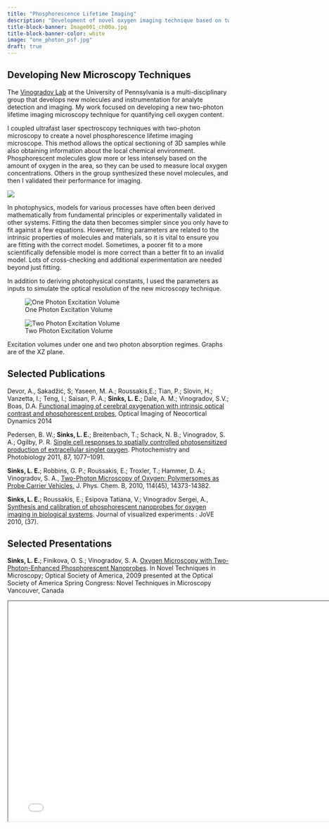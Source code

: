 ```yaml
---
title: "Phosphorescence Lifetime Imaging"
description: "Development of novel oxygen imaging technique based on two-photon excitation microscopy. Modeling kinetic events and simulation of excitation volume with Matlab." 
title-block-banner: Image001_ch00a.jpg
title-block-banner-color: white
image: "one_photon_psf.jpg"
draft: true
---
```


## Developing New Microscopy Techniques

The [Vinogradov Lab](https://vinogradovlab.org/) at the University of Pennsylvania is a multi-disciplinary group that develops new molecules and instrumentation for analyte detection and imaging. My work focused on developing a new two-photon lifetime imaging microscopy technique for quantifying cell oxygen content.

I coupled ultrafast laser spectroscopy techniques with two-photon microscopy to create a novel phosphorescence lifetime imaging microscope. This method allows the optical sectioning of 3D samples while also obtaining information about the local chemical environment. Phosphorescent molecules glow more or less intensely based on the amount of oxygen in the area, so they can be used to measure local oxygen concentrations. Others in the group synthesized these novel molecules, and then I validated their performance for imaging.

::: column-margin
![](polymersome_DIC.png)
:::

In photophysics, models for various processes have often been derived mathematically from fundamental principles or experimentally validated in other systems. Fitting the data then becomes simpler since you only have to fit against a few equations. However, fitting parameters are related to the intrinsic properties of molecules and materials, so it is vital to ensure you are fitting with the correct model. Sometimes, a poorer fit to a more scientifically defensible model is more correct than a better fit to an invalid model. Lots of cross-checking and additional experimentation are needed beyond just fitting.

In addition to deriving photophysical constants, I used the parameters as inputs to simulate the optical resolution of the new microscopy technique.

::: {#fig-psf layout-ncol="2"}
![One Photon Excitation Volume](one_photon_psf.jpg){#fig-onephoton}

![Two Photon Excitation Volume](two_photon_psf.jpg){#fig-twophoton}

Excitation volumes under one and two photon absorption regimes. Graphs are of the XZ plane.
:::

## Selected Publications

Devor, A., Sakadžić, S; Yaseen, M. A.; Roussakis,E.; Tian, P.; Slovin, H.; Vanzetta, I.; Teng, I.; Saisan, P. A.; **Sinks, L. E.**; Dale, A. M.; Vinogradov, S.V.; Boas, D.A. [Functional imaging of cerebral oxygenation with intrinsic optical contrast and phosphorescent probes](https://escholarship.org/content/qt8cj3t8z0/qt8cj3t8z0.pdf), Optical Imaging of Neocortical Dynamics 2014

Pedersen, B. W.; **Sinks, L. E.**; Breitenbach, T.; Schack, N. B.; Vinogradov, S. A.; Ogilby, P. R. [Single cell responses to spatially controlled photosensitized production of extracellular singlet oxygen](https://www.ncbi.nlm.nih.gov/pmc/articles/PMC3166418/). Photochemistry and Photobiology 2011, 87, 1077--1091.

**Sinks, L. E.**; Robbins, G. P.; Roussakis, E.; Troxler, T.; Hammer, D. A.; Vinogradov, S. A., [Two-Photon Microscopy of Oxygen: Polymersomes as Probe Carrier Vehicles.](https://www.ncbi.nlm.nih.gov/pmc/articles/PMC2939231/) J. Phys. Chem. B, 2010, 114(45), 14373-14382.

**Sinks, L. E.**; Roussakis, E.; Esipova Tatiana, V.; Vinogradov Sergei, A., [Synthesis and calibration of phosphorescent nanoprobes for oxygen imaging in biological systems](https://www.jove.com/t/1731/synthesis-calibration-phosphorescent-nanoprobes-for-oxygen-imaging). Journal of visualized experiments : JoVE 2010, (37).

## Selected Presentations

**Sinks, L. E.**; Finikova, O. S.; Vinogradov, S. A. [Oxygen Microscopy with Two-Photon-Enhanced Phosphorescent Nanoprobes](https://opg.optica.org/abstract.cfm?uri=NTM-2009-NMC7). In Novel Techniques in Microscopy; Optical Society of America, 2009 presented at the Optical Society of America Spring Congress: Novel Techniques in Microscopy Vancouver, Canada

```{=html}
<iframe width="780" height="500" src="Sinks_Oxygen microscopy_2009.pdf" title="Microscopy Presentation"></iframe>
```
